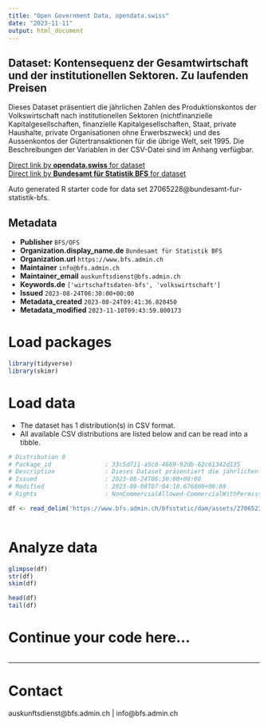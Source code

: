 ```yaml
---
title: "Open Government Data, opendata.swiss"
date: "2023-11-11"
output: html_document
---
```


## Dataset: Kontensequenz der Gesamtwirtschaft und der institutionellen Sektoren. Zu laufenden Preisen

Dieses Dataset präsentiert die jährlichen Zahlen des Produktionskontos der Volkswirtschaft nach institutionellen Sektoren (nichtfinanzielle Kapitalgesellschaften, finanzielle Kapitalgesellschaften, Staat, private Haushalte, private Organisationen ohne Erwerbszweck) und des Aussenkontos der Gütertransaktionen für die übrige Welt, seit 1995. Die Beschreibungen der Variablen in der CSV-Datei sind im Anhang verfügbar.

[Direct link by **opendata.swiss** for dataset](https://opendata.swiss/de/dataset/kontensequenz-der-gesamtwirtschaft-und-der-institutionellen-sektoren-zu-laufenden-preisen5)<br>
[Direct link by **Bundesamt für Statistik BFS** for dataset](https://www.bfs.admin.ch/asset/de/ts-x-04.02.02.01)

Auto generated R starter code for data set 27065228@bundesamt-fur-statistik-bfs.

## Metadata

- **Publisher** `BFS/OFS`
- **Organization.display_name.de** `Bundesamt für Statistik BFS`
- **Organization.url** `https://www.bfs.admin.ch`
- **Maintainer** `info@bfs.admin.ch`
- **Maintainer_email** `auskunftsdienst@bfs.admin.ch`
- **Keywords.de** `['wirtschaftsdaten-bfs', 'volkswirtschaft']`
- **Issued** `2023-08-24T06:30:00+00:00`
- **Metadata_created** `2023-08-24T09:41:36.820450`
- **Metadata_modified** `2023-11-10T09:43:59.800173`


# Load packages

```r

library(tidyverse)
library(skimr)

```

# Load data

-   The dataset has 1 distribution(s) in CSV format.
-   All available CSV distributions are listed below and can be read into a tibble.

```r

# Distribution 0
# Package_id               : 33c5d711-a5c0-4669-92db-62c61342d135
# Description              : Dieses Dataset präsentiert die jährlichen Zahlen des Produktionskontos der Volkswirtschaft nach institutionellen Sektoren (nichtfinanzielle Kapitalgesellschaften, finanzielle Kapitalgesellschaften, Staat, private Haushalte, private Organisationen ohne Erwerbszweck) und des Aussenkontos der Gütertransaktionen für die übrige Welt, seit 1995. Die Beschreibungen der Variablen in der CSV-Datei sind im Anhang verfügbar.
# Issued                   : 2023-08-24T06:30:00+00:00
# Modified                 : 2023-09-08T07:04:10.676000+00:00
# Rights                   : NonCommercialAllowed-CommercialWithPermission-ReferenceRequired

df <- read_delim('https://www.bfs.admin.ch/bfsstatic/dam/assets/27065232/master')



```

# Analyze data

```r

glimpse(df)
str(df)
skim(df)

head(df)
tail(df)

```

# Continue your code here...

```r

```

------------------------------------------------------------------------

# Contact

auskunftsdienst@bfs.admin.ch | info@bfs.admin.ch
